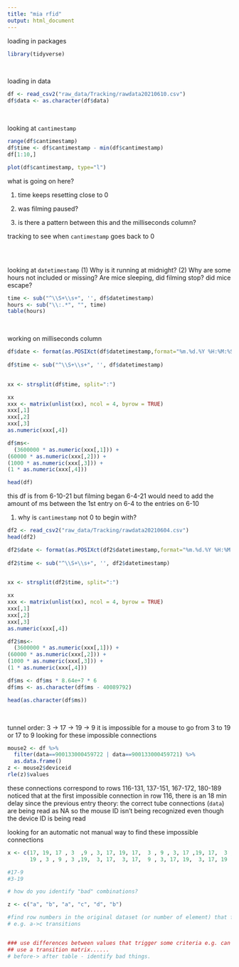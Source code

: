 ```yaml
---
title: "mia rfid"
output: html_document
---
```

loading in packages
```r
library(tidyverse)
```

<br>

loading in data
```r
df <- read_csv2("raw_data/Tracking/rawdata20210610.csv")
df$data <- as.character(df$data)
```

<br>

looking at `cantimestamp`
```r
range(df$cantimestamp)
df$time <- df$cantimestamp - min(df$cantimestamp)
df[1:10,]

plot(df$cantimestamp, type="l")
```

what is going on here?

(1) time keeps resetting close to 0

(2) was filming paused?

(3) is there a pattern between this and the milliseconds column?

tracking to see when `cantimestamp` goes back to 0
```r

```

<br>

looking at `datetimestamp`
(1) Why is it running at midnight?
(2) Why are some hours not included or missing? Are mice sleeping, did filming stop? did mice escape?
```r
time <- sub("^\\S+\\s+", '', df$datetimestamp)
hours <- sub("\\:.*", "", time)
table(hours)
```

<br>

working on milliseconds column

```r
df$date <- format(as.POSIXct(df$datetimestamp,format="%m.%d.%Y %H:%M:%S:%OS"),"%m.%d.%Y")
  
df$time <- sub("^\\S+\\s+", '', df$datetimestamp)
  

xx <- strsplit(df$time, split=":")

xx
xxx <- matrix(unlist(xx), ncol = 4, byrow = TRUE)
xxx[,1]
xxx[,2]
xxx[,3]
as.numeric(xxx[,4])

df$ms<-
  (3600000 * as.numeric(xxx[,1])) +
(60000 * as.numeric(xxx[,2])) +
(1000 * as.numeric(xxx[,3])) +
(1 * as.numeric(xxx[,4]))
```
```r
head(df)
```

this df is from 6-10-21 but filming began 6-4-21 
would need to add the amount of ms between the 1st entry on 6-4 to the entries on 6-10

(1) why is `cantimestamp` not 0 to begin with?

```r
df2 <- read_csv2("raw_data/Tracking/rawdata20210604.csv")
head(df2)
```
```r

df2$date <- format(as.POSIXct(df2$datetimestamp,format="%m.%d.%Y %H:%M:%S:%OS"),"%m.%d.%Y")
  
df2$time <- sub("^\\S+\\s+", '', df2$datetimestamp)
  

xx <- strsplit(df2$time, split=":")

xx
xxx <- matrix(unlist(xx), ncol = 4, byrow = TRUE)
xxx[,1]
xxx[,2]
xxx[,3]
as.numeric(xxx[,4])

df2$ms<-
  (3600000 * as.numeric(xxx[,1])) +
(60000 * as.numeric(xxx[,2])) +
(1000 * as.numeric(xxx[,3])) +
(1 * as.numeric(xxx[,4]))

df$ms <- df$ms * 8.64e+7 * 6
df$ms <- as.character(df$ms - 40089792)
```

```r
head(as.character(df$ms))
```

<br>

tunnel order:
3 -> 17 -> 19 -> 9
it is impossible for a mouse to go from 3 to 19 or 17 to 9
looking for these impossible connections

```r
mouse2 <- df %>% 
  filter(data==900133000459722 | data==900133000459721) %>%
  as.data.frame()
z <- mouse2$deviceid
rle(z)$values
```

these connections correspond to rows 116-131, 137-151, 167-172, 180-189 
noticed that at the first impossible connection in row 116, there is an 18 min delay since the previous entry
theory: the correct tube connections (`data`) are being read as NA so the mouse ID isn't being recognized even though the device ID is being read

looking for an automatic not manual way to find these impossible connections 
```r

x <- c(17, 19, 17 , 3  ,9 , 3, 17, 19, 17,  3 , 9 , 3, 17 ,19, 17,  3 ,17,
       19 , 3 , 9 , 3 ,19,  3, 17,  3, 17,  9 , 3, 17, 19,  3, 17, 19  ,9 , 3)

#17-9
#3-19

# how do you identify "bad" combinations?

z <- c("a", "b", "a", "c", "d", "b")

#find row numbers in the original dataset (or number of element) that fail a criteria.
# e.g. a->c transitions


### use differences between values that trigger some criteria e.g. can't be -16 / +16
## use a transition matrix......   
# before-> after table - identify bad things.

```












